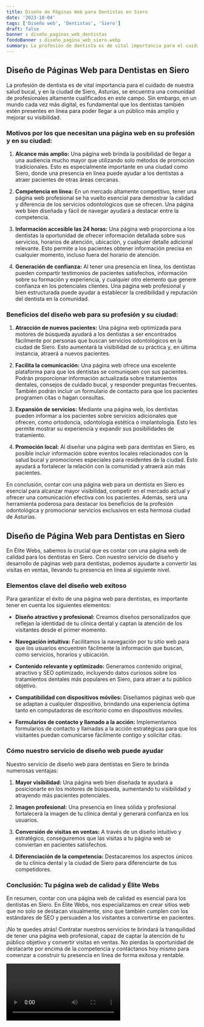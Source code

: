 ```yaml
---
title: Diseño de Páginas Web para Dentistas en Siero
date: '2023-10-04'
tags: ['Diseño web', 'Dentistas', 'Siero']
draft: false
banner : diseño_paginas_web_dentistas
fondoBanner : diseño_pagina_web_siero.webp
summary: La profesión de dentista es de vital importancia para el cuidado de nuestra salud bucal, y en la ciudad de Siero, Asturias, se encuentra una comunidad de profesionales altamente cualificados en este campo. Sin embargo, en un mundo cada vez más digital, es fundamental que los dentistas también estén presentes en línea para poder llegar a un público más amplio y mejorar su visibilidad.
---
```


## **Diseño de Páginas Web para Dentistas en Siero**

La profesión de dentista es de vital importancia para el cuidado de nuestra salud bucal, y en la ciudad de Siero, Asturias, se encuentra una comunidad de profesionales altamente cualificados en este campo. Sin embargo, en un mundo cada vez más digital, es fundamental que los dentistas también estén presentes en línea para poder llegar a un público más amplio y mejorar su visibilidad.

### **Motivos por los que necesitan una página web en su profesión y en su ciudad:**

1. **Alcance más amplio:** Una página web brinda la posibilidad de llegar a una audiencia mucho mayor que utilizando solo métodos de promoción tradicionales. Esto es especialmente importante en una ciudad como Siero, donde una presencia en línea puede ayudar a los dentistas a atraer pacientes de otras áreas cercanas.

2. **Competencia en línea:** En un mercado altamente competitivo, tener una página web profesional se ha vuelto esencial para demostrar la calidad y diferencia de los servicios odontológicos que se ofrecen. Una página web bien diseñada y fácil de navegar ayudará a destacar entre la competencia.

3. **Información accesible las 24 horas:** Una página web proporciona a los dentistas la oportunidad de ofrecer información detallada sobre sus servicios, horarios de atención, ubicación, y cualquier detalle adicional relevante. Esto permite a los pacientes obtener información precisa en cualquier momento, incluso fuera del horario de atención.

4. **Generación de confianza:** Al tener una presencia en línea, los dentistas pueden compartir testimonios de pacientes satisfechos, información sobre su formación y experiencia, y cualquier otro elemento que genere confianza en los potenciales clientes. Una página web profesional y bien estructurada puede ayudar a establecer la credibilidad y reputación del dentista en la comunidad.

### **Beneficios del diseño web para su profesión y su ciudad:**

1. **Atracción de nuevos pacientes:** Una página web optimizada para motores de búsqueda ayudará a los dentistas a ser encontrados fácilmente por personas que buscan servicios odontológicos en la ciudad de Siero. Esto aumentará la visibilidad de su práctica y, en última instancia, atraerá a nuevos pacientes.

2. **Facilita la comunicación:** Una página web ofrece una excelente plataforma para que los dentistas se comuniquen con sus pacientes. Podrán proporcionar información actualizada sobre tratamientos dentales, consejos de cuidado bucal, y responder preguntas frecuentes. También podrán incluir un formulario de contacto para que los pacientes programen citas o hagan consultas.

3. **Expansión de servicios:** Mediante una página web, los dentistas pueden informar a los pacientes sobre servicios adicionales que ofrecen, como ortodoncia, odontología estética o implantología. Esto les permite mostrar su experiencia y expandir sus posibilidades de tratamiento.

4. **Promoción local:** Al diseñar una página web para dentistas en Siero, es posible incluir información sobre eventos locales relacionados con la salud bucal y promociones especiales para residentes de la ciudad. Esto ayudará a fortalecer la relación con la comunidad y atraerá aún más pacientes.

En conclusión, contar con una página web para un dentista en Siero es esencial para alcanzar mayor visibilidad, competir en el mercado actual y ofrecer una comunicación efectiva con los pacientes. Además, será una herramienta poderosa para destacar los beneficios de la profesión odontológica y promocionar servicios exclusivos en esta hermosa ciudad de Asturias.

<GifSeo />

<Cta />

## Diseño de Página Web para Dentistas en Siero

En Élite Webs, sabemos lo crucial que es contar con una página web de calidad para los dentistas en Siero. Con nuestro servicio de diseño y desarrollo de páginas web para dentistas, podemos ayudarte a convertir las visitas en ventas, llevando tu presencia en línea al siguiente nivel.

### Elementos clave del diseño web exitoso

Para garantizar el éxito de una página web para dentistas, es importante tener en cuenta los siguientes elementos:

- **Diseño atractivo y profesional:** Creamos diseños personalizados que reflejan la identidad de tu clínica dental y captan la atención de los visitantes desde el primer momento.

- **Navegación intuitiva:** Facilitamos la navegación por tu sitio web para que los usuarios encuentren fácilmente la información que buscan, como servicios, horarios y ubicación.

- **Contenido relevante y optimizado:** Generamos contenido original, atractivo y SEO optimizado, incluyendo datos curiosos sobre los tratamientos dentales más populares en Siero, para atraer a tu público objetivo.

- **Compatibilidad con dispositivos móviles:** Diseñamos páginas web que se adaptan a cualquier dispositivo, brindando una experiencia óptima tanto en computadoras de escritorio como en dispositivos móviles.

- **Formularios de contacto y llamado a la acción:** Implementamos formularios de contacto y llamadas a la acción estratégicas para que los visitantes puedan comunicarse fácilmente contigo y solicitar citas.

### Cómo nuestro servicio de diseño web puede ayudar

Nuestro servicio de diseño web para dentistas en Siero te brinda numerosas ventajas:

1. **Mayor visibilidad:** Una página web bien diseñada te ayudará a posicionarte en los motores de búsqueda, aumentando tu visibilidad y atrayendo más pacientes potenciales.

2. **Imagen profesional:** Una presencia en línea sólida y profesional fortalecerá la imagen de tu clínica dental y generará confianza en los usuarios.

3. **Conversión de visitas en ventas:** A través de un diseño intuitivo y estratégico, conseguiremos que las visitas a tu página web se conviertan en pacientes satisfechos.

4. **Diferenciación de la competencia:** Destacaremos los aspectos únicos de tu clínica dental y la ciudad de Siero para diferenciarte de tus competidores.

### Conclusión: Tu página web de calidad y Élite Webs

En resumen, contar con una página web de calidad es esencial para los dentistas en Siero. En Élite Webs, nos especializamos en crear sitios web que no solo se destacan visualmente, sino que también cumplen con los estándares de SEO y persuaden a los visitantes a convertirse en pacientes.

¡No te quedes atrás! Contratar nuestros servicios te brindará la tranquilidad de tener una página web profesional, capaz de captar la atención de tu público objetivo y convertir visitas en ventas. No pierdas la oportunidad de destacarte por encima de la competencia y contáctanos hoy mismo para comenzar a construir tu presencia en línea de forma exitosa y rentable.

<Video />

<CtaBot job='Dentistas' city='Siero'/>

<Gmaps query='Siero+españa+maps' />